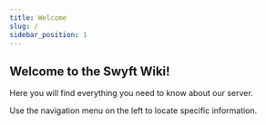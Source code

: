 ```yaml
---
title: Welcome
slug: /
sidebar_position: 1
---
```


## Welcome to the Swyft Wiki!
Here you will find everything you need to know about our server.

Use the navigation menu on the left to locate specific information.